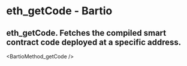 # eth_getCode - Bartio

## eth_getCode. Fetches the compiled smart contract code deployed at a specific address.


<BartioMethod_getCode />
